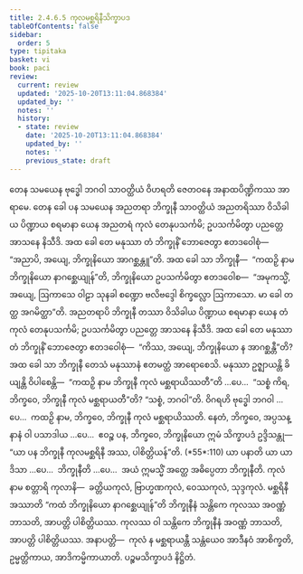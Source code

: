 ```yaml
---
title: 2.4.6.5 ကုလမစ္ဆရိနီသိက္ခာပဒ
tableOfContents: false
sidebar:
  order: 5
type: tipitaka
basket: vi
book: paci
review:
  current: review
  updated: '2025-10-20T13:11:04.868384'
  updated_by: ''
  notes: ''
  history:
  - state: review
    date: '2025-10-20T13:11:04.868384'
    updated_by: ''
    notes: ''
    previous_state: draft
---
```



<DynamicBreadcrumb />


<ReviewStatus review={frontmatter.review} showDetails={true} />

<HypothesisAnnotation frontmatter={frontmatter} />

<Division number="1042" book="paci" e="ch" v="2" p="410">

<Paragraph number="3137" book="paci">
တေန သမယေန ဗုဒ္ဓေါ ဘဂဝါ သာဝတ္ထိယံ ဝိဟရတိ ဇေတဝနေ အနာထပိဏ္ဍိကဿ အာရာမေ. တေန ခေါ ပန သမယေန အညတရာ ဘိက္ခုနီ သာဝတ္ထိယံ အညတရိဿာ ဝိသိခါယ ပိဏ္ဍာယ စရမာနာ ယေန အညတရံ ကုလံ တေနုပသင်္ကမိ; ဥပသင်္ကမိတွာ ပညတ္တေ အာသနေ နိသီဒိ. အထ ခေါ တေ မနုဿာ တံ ဘိက္ခုနိံ ဘောဇေတွာ ဧတဒဝေါစုံ—  “အညာပိ, အယျေ, ဘိက္ခုနိယော အာဂစ္ဆန္တူ”တိ. အထ ခေါ သာ ဘိက္ခုနီ—  “ကထဉှိ နာမ ဘိက္ခုနိယော နာဂစ္ဆေယျုန်”တိ, ဘိက္ခုနိယော ဥပသင်္ကမိတွာ ဧတဒဝေါစ—  “အမုကသ္မိံ, အယျေ, ဩကာသေ ဝါဠာ သုနခါ စဏ္ဍော ဗလိဗဒ္ဒေါ စိက္ခလ္လော ဩကာသော. မာ ခေါ တတ္ထ အဂမိတ္ထာ”တိ. အညတရာပိ ဘိက္ခုနီ တဿာ ဝိသိခါယ ပိဏ္ဍာယ စရမာနာ ယေန တံ ကုလံ တေနုပသင်္ကမိ; ဥပသင်္ကမိတွာ ပညတ္တေ အာသနေ နိသီဒိ. အထ ခေါ တေ မနုဿာ တံ ဘိက္ခုနိံ ဘောဇေတွာ ဧတဒဝေါစုံ—  “ကိဿ, အယျေ, ဘိက္ခုနိယော န အာဂစ္ဆန္တီ”တိ?
</Paragraph>

<Paragraph number="3138" book="paci">
အထ ခေါ သာ ဘိက္ခုနီ တေသံ မနုဿာနံ ဧတမတ္ထံ အာရောစေသိ. မနုဿာ ဥဇ္ဈာယန္တိ ခိယျန္တိ ဝိပါစေန္တိ—  “ကထဉှိ နာမ ဘိက္ခုနီ ကုလံ မစ္ဆရာယိဿတီ”တိ …ပေ…  “သစ္စံ ကိရ, ဘိက္ခဝေ, ဘိက္ခုနီ ကုလံ မစ္ဆရာယတီ”တိ? “သစ္စံ, ဘဂဝါ”တိ. ဝိဂရဟိ ဗုဒ္ဓေါ ဘဂဝါ …ပေ…  ကထဉှိ နာမ, ဘိက္ခဝေ, ဘိက္ခုနီ ကုလံ မစ္ဆရာယိဿတိ. နေတံ, ဘိက္ခဝေ, အပ္ပသန္နာနံ ဝါ ပသာဒါယ …ပေ…  ဧဝဉ္စ ပန, ဘိက္ခဝေ, ဘိက္ခုနိယော ဣမံ သိက္ခာပဒံ ဥဒ္ဒိသန္တု—
</Paragraph>

</Division>
<Division number="1043" book="paci" e="ch" v="2" p="411">

<Paragraph number="3139" book="paci">
<Emphasis>“ယာ ပန ဘိက္ခုနီ ကုလမစ္ဆရိနီ အဿ, ပါစိတ္တိယန်”</Emphasis>တိ. (*55*:<Emphasis>110</Emphasis>)
</Paragraph>

</Division>
<Division number="1044" book="paci" e="ch" v="2" p="411">

<Paragraph number="3140" book="paci">
<Emphasis>ယာ ပနာ</Emphasis>တိ ယာ ယာဒိသာ …ပေ…  <Emphasis>ဘိက္ခုနီ</Emphasis>တိ …ပေ…  အယံ ဣမသ္မိံ အတ္ထေ အဓိပ္ပေတာ ဘိက္ခုနီတိ.
</Paragraph>

<Paragraph number="3141" book="paci">
<Emphasis>ကုလံ</Emphasis> နာမ စတ္တာရိ ကုလာနိ—  ခတ္တိယကုလံ, ဗြာဟ္မဏကုလံ, ဝေဿကုလံ, သုဒ္ဒကုလံ.
</Paragraph>

<Paragraph number="3142" book="paci">
<Emphasis>မစ္ဆရိနီ အဿာ</Emphasis>တိ “ကထံ ဘိက္ခုနိယော နာဂစ္ဆေယျုန်”တိ ဘိက္ခုနီနံ သန္တိကေ ကုလဿ အဝဏ္ဏံ ဘာသတိ, အာပတ္တိ ပါစိတ္တိယဿ. ကုလဿ ဝါ သန္တိကေ ဘိက္ခုနီနံ အဝဏ္ဏံ ဘာသတိ, အာပတ္တိ ပါစိတ္တိယဿ.
</Paragraph>

</Division>
<Division number="1045" book="paci" e="ch" v="2" p="411">

<Paragraph number="3143" book="paci">
အနာပတ္တိ—  ကုလံ န မစ္ဆရာယန္တီ သန္တံယေဝ အာဒီနဝံ အာစိက္ခတိ, ဥမ္မတ္တိကာယ, အာဒိကမ္မိကာယာတိ.

</Paragraph>
</Division>

<Paragraph number="3144" type="center" book="paci">
ပဉ္စမသိက္ခာပဒံ နိဋ္ဌိတံ.
</Paragraph>